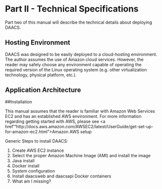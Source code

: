 # Part II - Technical Specifications {-}

Part two of this manual will describe the technical details about deploying DAACS.

## Hosting Environment
DAACS was designed to be easily deployed to a cloud-hosting environment. The author assumes the use of Amazon cloud services. However, the reader may safely choose any environment capable of operating the required version of the Linux operating system (e.g. other virtualization technology, physical platform, etc.).

## Application Architecture

##Installation

This manual assumes that the reader is familiar with Amazon Web Services EC2 and has an established AWS environment. For more information regarding getting started with AWS, please see <a href'"http://docs.aws.amazon.com/AWSEC2/latest/UserGuide/get-set-up-for-amazon-ec2.html">Amazon AWS setup</a>

Generic Steps to install DAACS:

1. Create AWS EC2 instance
2. Select the proper Amazon Machine Image (AMI) and install the image
3. Java install
4. Docker install
5. System configuration
6. Install daacsweb and daacsapi Docker containers
7. What am I missing?
